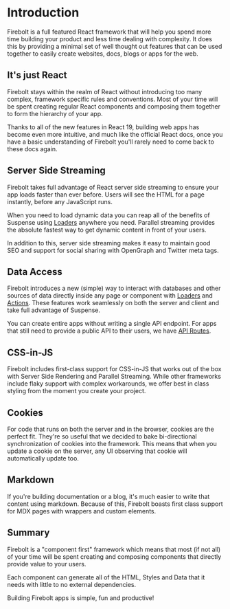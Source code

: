 # Introduction

Firebolt is a full featured React framework that will help you spend more time building your product and less time dealing with complexity.
It does this by providing a minimal set of well thought out features that can be used together to easily create websites, docs, blogs or apps for the web.

## It's just React

Firebolt stays within the realm of React without introducing too many complex, framework specific rules and conventions.
Most of your time will be spent creating regular React components and composing them together to form the hierarchy of your app.

Thanks to all of the new features in React 19, building web apps has become even more intuitive, and much like the official React docs, once you have a basic understanding of Firebolt you'll rarely need to come back to these docs again.

## Server Side Streaming

Firebolt takes full advantage of React server side streaming to ensure your app loads faster than ever before. Users will see the HTML for a page instantly, before any JavaScript runs.

When you need to load dynamic data you can reap all of the benefits of Suspense using [Loaders](/docs/loaders) anywhere you need. Parallel streaming provides the absolute fastest way to get dynamic content in front of your users.

In addition to this, server side streaming makes it easy to maintain good SEO and support for social sharing with OpenGraph and Twitter meta tags.

## Data Access

Firebolt introduces a new (simple) way to interact with databases and other sources of data directly inside any page or component with [Loaders](/docs/loaders) and [Actions](/docs/actions).
These features work seamlessly on both the server and client and take full advantage of Suspense.

You can create entire apps without writing a single API endpoint. For apps that still need to provide a public API to their users, we have [API Routes](/docs/api-routes).

## CSS-in-JS

Firebolt includes first-class support for CSS-in-JS that works out of the box with Server Side Rendering and Parallel Streaming.
While other frameworks include flaky support with complex workarounds, we offer best in class styling from the moment you create your project.

## Cookies

For code that runs on both the server and in the browser, cookies are the perfect fit. They're so useful that we decided to bake bi-directional synchronization of cookies into the framework. This means that when you update a cookie on the server, any UI observing that cookie will automatically update too.

## Markdown

If you're building documentation or a blog, it's much easier to write that content using markdown. Because of this, Firebolt boasts first class support for MDX pages with wrappers and custom elements.

## Summary

Firebolt is a "component first" framework which means that most (if not all) of your time will be spent creating and composing components that directly provide value to your users.

Each component can generate all of the HTML, Styles and Data that it needs with little to no external dependencies.

Building Firebolt apps is simple, fun and productive!
